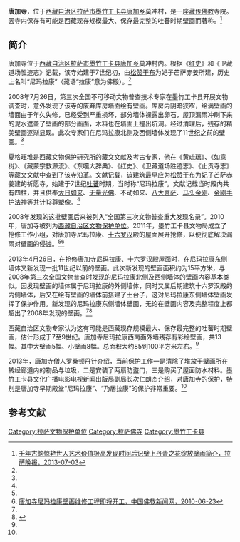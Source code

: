 {{Infobox Tibetan Buddhist monastery
|name = 唐加寺
|image =
|image size = 250px
|alt = 
|caption = 
|t=
|w=
|to = 
|ipa={{IPA|}}
|z=
|thdl=
|e=
|tc=唐加寺
|s=唐加寺
|p=
|m=
|k=
|pushpin_map = 
|latd =  | latm =  | lats =  | latNS = 
|longd=  | longm= | longs =| longEW = 
|iso_region = 
|map_caption = 
|mapsize = 
|location_country = 中国
|location = {{CHN}}[[西藏自治区|西藏自治区]][[拉萨市|拉萨市]][[墨竹工卡县|墨竹工卡县]][[唐加乡|唐加乡]]
|coordinates_display =
|founded_by = 
|date_founded =
|date_renovated =
|sect = 
|mather =
|children =
|dedicated_to = 
|tulku =
|head_lama = 
|head_mgh =
|no._of_monks = 
|architecture = 
|festivals =
|footnotes = 
}}
{{文物保护单位
| 级别 = 省级
| 省区市 = 西藏自治区
| 图片 = 
| 名称 = 唐加寺
| 编号 = 5-23
| 分类 = 古建筑
| 时代 = 唐
| 所在 = [[拉萨市|拉萨市]][[墨竹工卡县|墨竹工卡县]][[唐加乡|唐加乡]]
| 登录 = 2009年11月19日
}}

'''唐加寺'''，位于[[西藏自治区|西藏自治区]][[拉萨市|拉萨市]][[墨竹工卡县|墨竹工卡县]][[唐加乡|唐加乡]]莫冲村，是一座[[藏传佛教|藏传佛教]]寺院。因寺内保存有可能是西藏现存规模最大、保存最完整的吐蕃时期壁画而著称。<ref name=lswb>[http://www.lasa-eveningnews.com.cn/epaper/uniflows/html/2013/07/03/31/31_49.htm 千年古韵惊艳世人艺术价值极高发现时间后记壁上丹青之花绽放壁画简介，拉萨晚报，2013-07-03]{{dead link|date=2017年12月 |bot=InternetArchiveBot |fix-attempted=yes }}</ref>

==简介==
唐加寺位于[[西藏自治区|西藏自治区]][[拉萨市|拉萨市]][[墨竹工卡县|墨竹工卡县]][[唐加乡|唐加乡]]莫冲村内。根据《[[红史|红史]]》和《卫藏道场胜迹志》记载，该寺始建于7世纪初，由[[松赞干布|松赞干布]]为妃子芒萨赤姜所建，历史上名叫“尼玛拉康”（藏语“拉康”意为佛殿）。<ref name=lswb/>

2008年7月26日，第三次全国不可移动文物普查技术专家在墨竹工卡县开展文物调查时，意外发现了该寺的废弃库房墙面绘有壁画。库房内阴暗狭窄，绘满壁画的墙面由于年久失修，已经受到严重损坏，部分墙体裸露出卵石，屋顶漏雨冲刷下来的泥水遮盖了壁画的部分画面，木料也在墙面上撞出坑洞。经过清理后，残存的精美壁画逐渐显现。此次专家们在尼玛拉康北侧及西侧墙体发现了11世纪之前的壁画。<ref name=lswb/>

夏格旺堆是西藏文物保护研究所的藏文文献及考古专家，他在《[[黄琉璃|黄琉璃]]》、《如意树》、《藏蒙宗教源流》、《东嘎大辞典》、《红史》、《卫藏道场胜迹志》、《止贡寺志》等藏文文献中查到了该寺沿革。文献记载，该建筑最早应为[[松赞干布|松赞干布]]为妃子芒萨赤姜建的祈愿寺，始建于7世纪[[吐蕃|吐蕃]]时期，当时称“尼玛拉康”。文献记载当时殿内共有四柱，并且供奉[[大日如来|大日如来]]、[[无量光佛|无量光佛]]、不动如来、[[八大菩萨|八大菩萨]]、[[马头金刚|马头金刚]]、[[金刚手菩萨|金刚手]]护法神等共计13尊塑像。<ref name=lswb/>

2008年发现的这批壁画后来被列入“全国第三次文物普查重大发现名录”。2010年，唐加寺被列为[[西藏自治区文物保护单位|西藏自治区文物保护单位]]。2011年，墨竹工卡县文物局成立了抢修工作小组，对唐加寺尼玛拉康、[[十六罗汉|十六罗汉]]殿的屋面展开抢修，以便彻底解决漏雨对壁画的侵蚀。<ref name=lswb/><ref>[http://www.fjxw.net/gnnews/2010-09-28/35580.html 唐加寺尼玛拉康壁画维修工程即将开工，中国佛教新闻网，2010-06-23]{{dead link|date=2018年5月 |bot=InternetArchiveBot |fix-attempted=yes }}</ref>

2013年4月26日，在抢修唐加寺尼玛拉康、十六罗汉殿屋面时，在尼玛拉康东侧墙体又新发现一批11世纪以前的壁画。此次新发现的壁画面积约为15平方米，与2008年第三次全国文物普查时发现的尼玛拉康北侧及西侧墙体的壁画内容基本类似。因发现壁画的墙体属于尼玛拉康的外侧墙体，同时又属后期建筑十六罗汉殿的内侧墙体，后又在绘有壁画的墙体前搭建了土台子，这对尼玛拉康东侧墙体壁画发挥了保护作用。新发现的尼玛拉康东侧墙体壁画，无论在壁画内容及完整程度上都超出了2008年发现的壁画。<ref name=lswb/><ref>{{Cite web |url=http://www.lasa.gov.cn/Item/51904.aspx |title=唐加寺新发现古代壁画，中国拉萨，2013年05月03日 |accessdate=2013年8月12日 |archive-date=2016年3月5日 |archive-url=https://web.archive.org/web/20160305051944/http://www.lasa.gov.cn/Item/51904.aspx |dead-url=yes }}</ref>

西藏自治区文物专家认为这有可能是西藏现存规模最大、保存最完整的吐蕃时期壁画，估计形成于7至9世纪。唐加寺尼玛拉康西南面外墙残存有彩绘壁画，共13幅。其中大壁画5幅、小壁画8幅。总面积大约85到100平方米左右。<ref name=lswb/>
    
2013年，唐加寺僧人罗桑顿丹针介绍，当前保护工作一是清除了堆放于壁画所在转经廊道内的物品与垃圾，二是安装了两扇防盗门，三是购买了屋面防水材料。墨竹工卡县文化广播电影电视新闻出版局副局长次仁朗杰介绍，对唐加寺的保护，特别是唐加寺早期殿堂“尼玛拉康”、“乃居拉康”的保护非常重要。<ref name=lswb/>

==参考文献==
{{reflist}}

{{拉萨地标}}
[[Category:拉萨文物保护单位|Category:拉萨文物保护单位]]
[[Category:拉萨佛寺|Category:拉萨佛寺]]
[[Category:墨竹工卡县|Category:墨竹工卡县]]